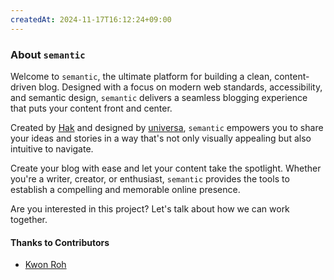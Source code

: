 ```yaml
---
createdAt: 2024-11-17T16:12:24+09:00
---
```

### About `semantic`

Welcome to `semantic`, the ultimate platform for building a clean, content-driven blog. Designed with a focus on modern web standards, accessibility, and semantic design, `semantic` delivers a seamless blogging experience that puts your content front and center.

Created by <a href="https://github.com/ohprettyhak" target="_blank" rel="noopener noreferrer">Hak</a> and designed by <a href="https://github.com/thisuniversa" target="_blank" rel="noopener noreferrer">universa</a>, `semantic` empowers you to share your ideas and stories in a way that's not only visually appealing but also intuitive to navigate.

Create your blog with ease and let your content take the spotlight. Whether you're a writer, creator, or enthusiast, `semantic` provides the tools to establish a compelling and memorable online presence.

Are you interested in this project? Let's talk about how we can work together.

#### Thanks to Contributors
- <a href="https://github.com/sepowered" target="_blank" rel="noopener noreferrer">Kwon Roh</a>
